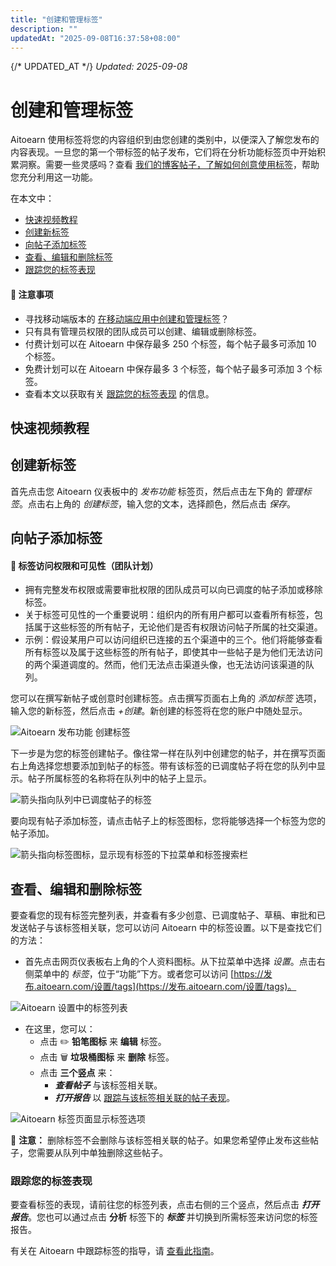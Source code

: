 ```yaml
---
title: "创建和管理标签"
description: ""
updatedAt: "2025-09-08T16:37:58+08:00"
---
```

{/* UPDATED_AT */}
_Updated: 2025-09-08_

# 创建和管理标签

Aitoearn 使用标签将您的内容组织到由您创建的类别中，以便深入了解您发布的内容表现。一旦您的第一个带标签的帖子发布，它们将在分析功能标签页中开始积累洞察。需要一些灵感吗？查看 [我们的博客帖子，了解如何创意使用标签](https://aitoearn.com/资源/how-到-use-tags/)，帮助您充分利用这一功能。

在本文中：
- [快速视频教程](#Quick-视频-教程-em111)
- [创建新标签](#h_01HD21X4PAKE5GGY8WVJKTGMK1)
- [向帖子添加标签](#h_f735e8e0-4a02-401f-bcde-3849db1a03ff)
- [查看、编辑和删除标签](#h_d5a0c160-a2e3-4fa0-8510-68848b12b481)
- [跟踪您的标签表现](#跟踪ing-您的-tag-performance-a4W64)

#### 📝 注意事项
- 寻找移动端版本的 [在移动端应用中创建和管理标签](https://aitoearn.帮助scoutdocs.com/article/634-creating-和-managing-campaigns-在-the-移动端-应用)？
- 只有具有管理员权限的团队成员可以创建、编辑或删除标签。
- 付费计划可以在 Aitoearn 中保存最多 250 个标签，每个帖子最多可添加 10 个标签。
- 免费计划可以在 Aitoearn 中保存最多 3 个标签，每个帖子最多可添加 3 个标签。
- 查看本文以获取有关 [跟踪您的标签表现](https://aitoearn.帮助scoutdocs.com/article/535-跟踪ing-the-performance-of-您的-campaigns) 的信息。

## 快速视频教程

## 创建新标签

首先点击您 Aitoearn 仪表板中的 *发布功能* 标签页，然后点击左下角的 *管理标签*。点击右上角的 *创建标签*，输入您的文本，选择颜色，然后点击 *保存*。

## 向帖子添加标签

#### 📝 标签访问权限和可见性（团队计划）

- 拥有完整发布权限或需要审批权限的团队成员可以向已调度的帖子添加或移除标签。
- 关于标签可见性的一个重要说明：组织内的所有用户都可以查看所有标签，包括属于这些标签的所有帖子，无论他们是否有权限访问帖子所属的社交渠道。
- 示例：假设某用户可以访问组织已连接的五个渠道中的三个。他们将能够查看所有标签以及属于这些标签的所有帖子，即使其中一些帖子是为他们无法访问的两个渠道调度的。然而，他们无法点击渠道头像，也无法访问该渠道的队列。

您可以在撰写新帖子或创意时创建标签。点击撰写页面右上角的 *添加标签* 选项，输入您的新标签，然后点击 *+创建*。新创建的标签将在您的账户中随处显示。

![Aitoearn 发布功能 创建标签](//d33v4339jhl8k0.cloudfront.net/docs/assets/64cb6cf86d4a3e191f237e66/图片s/65303701234cd75251327a0f/文件-JLer240Y6N.gif)

下一步是为您的标签创建帖子。像往常一样在队列中创建您的帖子，并在撰写页面右上角选择您想要添加到帖子的标签。带有该标签的已调度帖子将在您的队列中显示。帖子所属标签的名称将在队列中的帖子上显示。

![箭头指向队列中已调度帖子的标签](//d33v4339jhl8k0.cloudfront.net/docs/assets/64cb6cf86d4a3e191f237e66/图片s/674632dbaf372a20873929b8/文件-b6dD6muYXh.jpg)

要向现有帖子添加标签，请点击帖子上的标签图标，您将能够选择一个标签为您的帖子添加。

![箭头指向标签图标，显示现有标签的下拉菜单和标签搜索栏](//d33v4339jhl8k0.cloudfront.net/docs/assets/64cb6cf86d4a3e191f237e66/图片s/674633b62d769f18b1c04da5/文件-yS1B5luyaK.png)

## 查看、编辑和删除标签

要查看您的现有标签完整列表，并查看有多少创意、已调度帖子、草稿、审批和已发送帖子与该标签相关联，您可以访问 Aitoearn 中的标签设置。以下是查找它们的方法：

- 首先点击网页仪表板右上角的个人资料图标。从下拉菜单中选择 *设置*。点击右侧菜单中的 *标签*，位于“功能”下方。或者您可以访问 [https://发布.aitoearn.com/设置/tags](https://发布.aitoearn.com/设置/tags)。

![Aitoearn 设置中的标签列表](https://d33v4339jhl8k0.cloudfront.net/docs/assets/64cb6cf86d4a3e191f237e66/图片s/6882951a2f2c3d2aa4ff7ee4/文件-c4TZb7KOVk.jpg)

- 在这里，您可以：
  - 点击 ✏️ **铅笔图标** 来 **编辑** 标签。
  - 点击 🗑️ **垃圾桶图标** 来 **删除** 标签。
  - 点击 **三个竖点** 来：
    - ***查看帖子*** 与该标签相关联。
    - ***打开报告*** 以 [跟踪与该标签相关联的帖子表现](https://支持.aitoearn.com//支持.aitoearn.com/article/535-跟踪ing-the-performance-of-您的-campaigns)。

![Aitoearn 标签页面显示标签选项](//d33v4339jhl8k0.cloudfront.net/docs/assets/64cb6cf86d4a3e191f237e66/图片s/6894caa3cc94a96f86d43e2b/文件-v3spJ0VDIH.jpg)

📝 **注意：** 删除标签不会删除与该标签相关联的帖子。如果您希望停止发布这些帖子，您需要从队列中单独删除这些帖子。

### 跟踪您的标签表现

要查看标签的表现，请前往您的标签列表，点击右侧的三个竖点，然后点击 ***打开报告***。您也可以通过点击 **分析** 标签下的 ***标签*** 并切换到所需标签来访问您的标签报告。

有关在 Aitoearn 中跟踪标签的指导，请 [查看此指南](https://aitoearn.帮助scoutdocs.com/article/535-跟踪ing-the-performance-of-您的-campaigns)。
